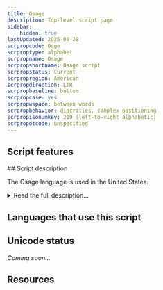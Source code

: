 ```yaml
---
title: Osage
description: Top-level script page
sidebar:
    hidden: true
lastUpdated: 2025-08-28
scrpropcode: Osge
scrproptype: alphabet
scrpropname: Osage
scrpropshortname: Osage script
scrpropstatus: Current
scrpropregion: American
scrpropdirection: LTR
scrpropbaseline: bottom
scrpropcase: yes
scrpropwspace: between words
scrpropbehavior: diacritics, complex positioning
scrpropisonumkey: 219 (left-to-right alphabetic)
scrpropotcode: unspecified
---
```



## Script features

<ScriptInfo />
## Script description

The Osage language is used in the United States.

<details>
<summary>Read the full description...</summary>A variety of Latin-based orthographies have been used for the Osage language over the past 200+ years. As part of revitalization efforts, a new Osage orthography has been consistently and regularly used throughout the Osage Nation since 2006. The Osage script and Latin script were disunified by the Unicode Technical Committee in 2014. It was decided that the differences in Osage usage are significant enough that the Osage orthography should be considered a script in its own right. The script behaves very much like Latin as far as casing and glyph design are concerned. There are many characters in Osage which do not exist in Latin. Default sorting for the Osage script is completely different from Latin.

Osage uses standard European digits and punctuation.
</details>

## Languages that use this script

<WsList script='Osge' wsMax='5' />

## Unicode status

_Coming soon..._

## Resources

<ScriptResources detailSummary='seemore' />

